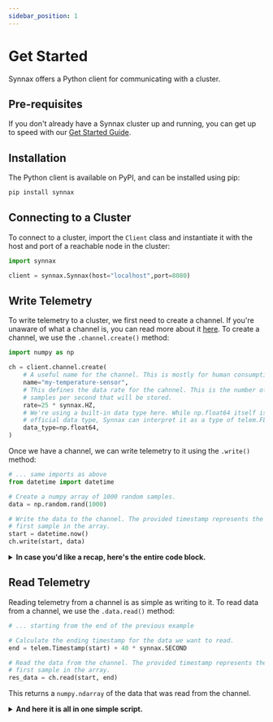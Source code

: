 ```yaml
---
sidebar_position: 1
---
```


# Get Started

Synnax offers a Python client for communicating with a cluster.

## Pre-requisites

If you don't already have a Synnax cluster up and running, you can get
up to speed with our [Get Started Guide](/).

## Installation

The Python client is available on PyPI, and can be installed using pip:

```bash
pip install synnax
```

## Connecting to a Cluster

To connect to a cluster, import the `Client` class and instantiate it with the host and port of a reachable node in
the cluster:

```python
import synnax

client = synnax.Synnax(host="localhost",port=8080)
```

## Write Telemetry

To write telemetry to a cluster, we first need to create a channel. If you're unaware of what a channel is, you can
read more about it [here](/concepts#channel). To create a channel, we use the `.channel.create()` method:

```python
import numpy as np

ch = client.channel.create(
    # A useful name for the channel. This is mostly for human consumption.
    name="my-temperature-sensor",
    # This defines the data rate for the cahnnel. This is the number of
    # samples per second that will be stored.
    rate=25 * synnax.HZ,
    # We're using a built-in data type here. While np.float64 itself isn't an
    # official data type, Synnax can interpret it as a type of telem.FLOAT64.
    data_type=np.float64,
)
```

Once we have a channel, we can write telemetry to it using the `.write()` method:

```python
# ... same imports as above
from datetime import datetime

# Create a numpy array of 1000 random samples.
data = np.random.rand(1000)

# Write the data to the channel. The provided timestamp represents the timestamp for the
# first sample in the array.
start = datetime.now()
ch.write(start, data)
```

<details>
<summary> <strong>In case you'd like a recap, here's the entire code block.</strong> </summary>

```python
import synnax
import numpy as np
from datetime import datetime

# Open a client.
client = synnax.Synnax(host="localhost", port=8080)

# Create a channel.
ch = client.channel.create(
    name="my-temperature-sensor",
    rate=25 * synnax.HZ,
    data_type=np.float64,
)

# Write some data to it.
data = np.random.rand(1000)
start = datetime.now()
ch.write(start, data)
```

</details>

## Read Telemetry

Reading telemetry from a channel is as simple as writing to it. To read data from a channel, we use the `.data.read()`
method:

```python
# ... starting from the end of the previous example

# Calculate the ending timestamp for the data we want to read.
end = telem.Timestamp(start) + 40 * synnax.SECOND

# Read the data from the channel. The provided timestamp represents the timestamp for the
# first sample in the array.
res_data = ch.read(start, end)
```

This returns a `numpy.ndarray` of the data that was read from the channel.

<details>
<summary> <strong>And here it is all in one simple script.</strong> </summary>

```python
  import synnax
  import numpy as np
  from datetime import datetime

  # Open a client.
  client = synnax.Synnax(host="localhost", port=8080)

  # Create a channel.
  ch = client.channel.create(
    name="my-temperature-sensor",
    rate=25 * synnax.HZ,
    data_type=np.float64,
  )

  # Write some data.
  data = np.random.rand(1000)
  start = datetime.now()
  ch.write(start, data)

  # Read it back.
  end = synnax.TimeStamp(start) + 40 * synnax.SECOND
  res_data = ch.read(start, end)
```

</details>
